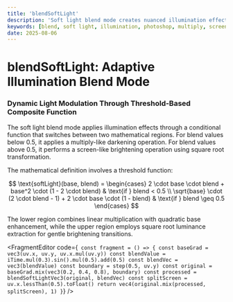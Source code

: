 ```yaml
---
title: 'blendSoftLight'
description: 'Soft light blend mode creates nuanced illumination effects by dynamically switching between multiply-like darkening and screen-like brightening based on blend value threshold'
keywords: [blend, soft light, illumination, photoshop, multiply, screen, conditional]
date: 2025-08-06
---
```



# blendSoftLight: Adaptive Illumination Blend Mode

### Dynamic Light Modulation Through Threshold-Based Composite Function

The soft light blend mode applies illumination effects through a conditional function that switches between two mathematical regions. For blend values below 0.5, it applies a multiply-like darkening operation. For blend values above 0.5, it performs a screen-like brightening operation using square root transformation.

The mathematical definition involves a threshold function:

$$
\text{softLight}(base, blend) = \begin{cases}
2 \cdot base \cdot blend + base^2 \cdot (1 - 2 \cdot blend) & \text{if } blend < 0.5 \\
\sqrt{base} \cdot (2 \cdot blend - 1) + 2 \cdot base \cdot (1 - blend) & \text{if } blend \geq 0.5
\end{cases}
$$

The lower region combines linear multiplication with quadratic base enhancement, while the upper region employs square root luminance extraction for gentle brightening transitions.

<FragmentEditor
        code={`
const fragment = () => {
        const baseGrad = vec3(uv.x, uv.y, uv.x.mul(uv.y))
        const blendValue = iTime.mul(0.3).sin().mul(0.5).add(0.5)
        const blendVec = vec3(blendValue)
        const boundary = step(0.5, uv.y)
        const original = baseGrad.mix(vec3(0.2, 0.4, 0.8), boundary)
        const processed = blendSoftLightVec3(original, blendVec)
        const splitScreen = uv.x.lessThan(0.5).toFloat()
        return vec4(original.mix(processed, splitScreen), 1)
}`}
/>

